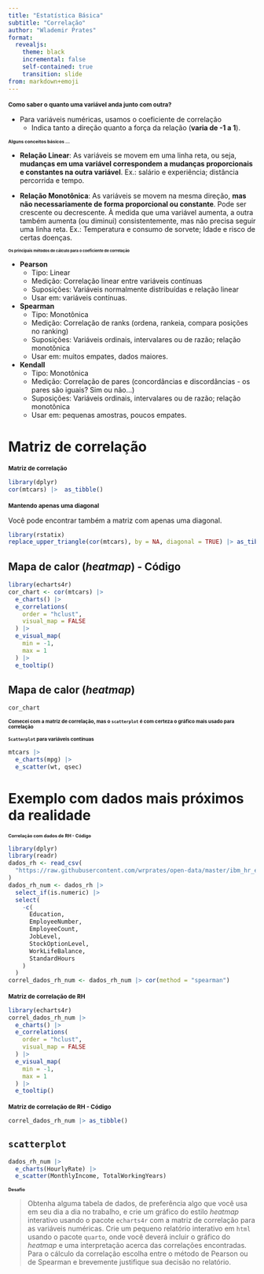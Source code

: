 ```yaml
---
title: "Estatística Básica"
subtitle: "Correlação"
author: "Wlademir Prates"
format:
  revealjs: 
    theme: black
    incremental: false
    self-contained: true
    transition: slide
from: markdown+emoji
---
```


# Como saber o quanto uma variável anda junto com outra? {style="font-size:.85em"}

- Para variáveis numéricas, usamos o coeficiente de correlação
  - Indica tanto a direção quanto a força da relação (**varia de -1 a 1**).

# Alguns conceitos básicos ... {style="font-size:.65em"}

- **Relação Linear**: As variáveis se movem em uma linha reta, ou seja, **mudanças em uma variável correspondem a mudanças proporcionais e constantes na outra variável**. Ex.: salário e experiência; distância percorrida e tempo. 

- **Relação Monotônica**: As variáveis se movem na mesma direção, **mas não necessariamente de forma proporcional ou constante**. Pode ser crescente ou decrescente. À medida que uma variável aumenta, a outra também aumenta (ou diminui) consistentemente, mas não precisa seguir uma linha reta. Ex.: Temperatura e consumo de sorvete; Idade e risco de certas doenças.

## Os principais métodos de cálculo para o coeficiente de correlação {style="font-size:.55em"}
- **Pearson**
  - Tipo: Linear
  - Medição: Correlação linear entre variáveis contínuas
  - Suposições: Variáveis normalmente distribuídas e relação linear
  - Usar em: variáveis contínuas.
- **Spearman**
  - Tipo: Monotônica
  - Medição: Correlação de ranks (ordena, rankeia, compara posições no ranking)
  - Suposições: Variáveis ordinais, intervalares ou de razão; relação monotônica
  - Usar em: muitos empates, dados maiores.
- **Kendall**
  - Tipo: Monotônica
  - Medição: Correlação de pares (concordâncias e discordâncias - os pares são iguais? Sim ou não...)
  - Suposições: Variáveis ordinais, intervalares ou de razão; relação monotônica
  - Usar em: pequenas amostras, poucos empates.

# Matriz de correlação

## Matriz de correlação {style="font-size:.85em"}

```r
library(dplyr)
cor(mtcars) |>  as_tibble()
```

## Mantendo apenas uma diagonal {style="font-size:.85em"}

Você pode encontrar também a matriz com apenas uma diagonal.

```r
library(rstatix)
replace_upper_triangle(cor(mtcars), by = NA, diagonal = TRUE) |> as_tibble()
```

## Mapa de calor (*heatmap*) - Código

```r
library(echarts4r)
cor_chart <- cor(mtcars) |>
  e_charts() |>
  e_correlations(
    order = "hclust",
    visual_map = FALSE
  ) |>
  e_visual_map(
    min = -1,
    max = 1
  ) |>
  e_tooltip()
```

## Mapa de calor (*heatmap*)
```r
cor_chart
```

# Comecei com a matriz de correlação, mas o `scatterplot` é com certeza o gráfico mais usado para correlação {style="font-size:.7em"}

## `Scatterplot` para variáveis contínuas {background-color="#f2f2f2"  style="font-size:.7em"}
```r
mtcars |>
  e_charts(mpg) |>
  e_scatter(wt, qsec)
```


# Exemplo com dados mais próximos da realidade

## Correlação com dados de RH - Código {style="font-size:.65em"}
```r
library(dplyr)
library(readr)
dados_rh <- read_csv(
  "https://raw.githubusercontent.com/wrprates/open-data/master/ibm_hr_emplyee_attrition.csv"
)
dados_rh_num <- dados_rh |>
  select_if(is.numeric) |>
  select(
    -c(
      Education,
      EmployeeNumber,
      EmployeeCount,
      JobLevel,
      StockOptionLevel,
      WorkLifeBalance,
      StandardHours
    )
  )
correl_dados_rh_num <- dados_rh_num |> cor(method = "spearman")
```

## Matriz de correlação de RH {background-color="#f2f2f2" style="font-size:.85em"}

```r
library(echarts4r)
correl_dados_rh_num |>
  e_charts() |>
  e_correlations(
    order = "hclust",
    visual_map = FALSE
  ) |>
  e_visual_map(
    min = -1,
    max = 1
  ) |>
  e_tooltip()
```

## Matriz de correlação de RH - Código {style="font-size:.85em"}

```r
correl_dados_rh_num |> as_tibble()
```

## `scatterplot` {background-color="#f2f2f2"}
```r
dados_rh_num |>
  e_charts(HourlyRate) |>
  e_scatter(MonthlyIncome, TotalWorkingYears)
```

# Desafio {style="font-size:.65em"}
> Obtenha alguma tabela de dados, de preferência algo que você usa em seu dia a dia no trabalho, e crie um gráfico do estilo *heatmap* interativo usando o pacote `echarts4r` com a matriz de correlação para as variáveis numéricas. Crie um pequeno relatório interativo em `html` usando o pacote `quarto`, onde você deverá incluir o gráfico do *heatmap* e uma interpretação acerca das correlações encontradas. Para o cálculo da correlação escolha entre o método de Pearson ou de Spearman e brevemente justifique sua decisão no relatório.